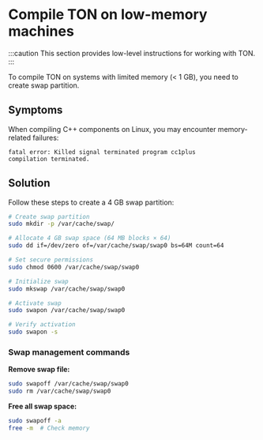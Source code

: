 
# Compile TON on low-memory machines

:::caution
This section provides low-level instructions for working with TON.
:::

To compile TON on systems with limited memory (< 1 GB), you need to create swap partition.

## Symptoms

When compiling C++ components on Linux, you may encounter memory-related failures:

```text
fatal error: Killed signal terminated program cc1plus
compilation terminated.
```

## Solution

Follow these steps to create a 4 GB swap partition:

```bash
# Create swap partition
sudo mkdir -p /var/cache/swap/

# Allocate 4 GB swap space (64 MB blocks × 64)
sudo dd if=/dev/zero of=/var/cache/swap/swap0 bs=64M count=64

# Set secure permissions
sudo chmod 0600 /var/cache/swap/swap0

# Initialize swap
sudo mkswap /var/cache/swap/swap0

# Activate swap
sudo swapon /var/cache/swap/swap0

# Verify activation
sudo swapon -s
```

### Swap management commands

**Remove swap file:**

```bash
sudo swapoff /var/cache/swap/swap0
sudo rm /var/cache/swap/swap0
```

**Free all swap space:**

```bash
sudo swapoff -a
free -m  # Check memory
```

<Feedback />

